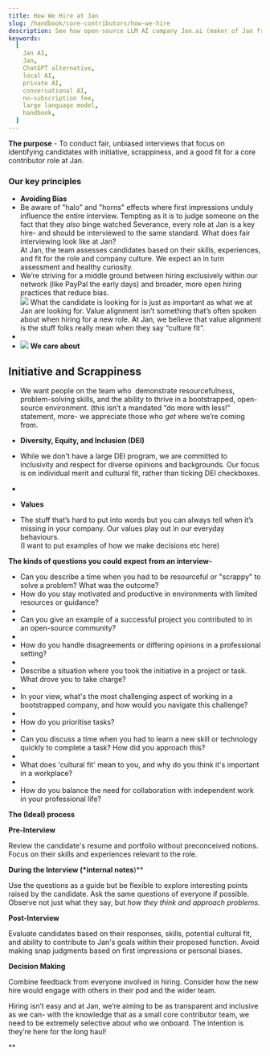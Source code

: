 ```yaml
---
title: How We Hire at Jan
slug: /handbook/core-contributors/how-we-hire
description: See how open-source LLM AI company Jan.ai (maker of Jan framework) approaches team building and hiring.
keywords:
  [
    Jan AI,
    Jan,
    ChatGPT alternative,
    local AI,
    private AI,
    conversational AI,
    no-subscription fee,
    large language model,
    handbook,
  ]
---
```


**The purpose** - To conduct fair, unbiased interviews that focus on identifying candidates with initiative, scrappiness, and a good fit for a core contributor role at Jan.

### Our key principles

- **Avoiding Bias**
- Be aware of "halo" and "horns" effects where first impressions unduly influence the entire interview. Tempting as it is to judge someone on the fact that they _also_ binge watched Severance, every role at Jan is a key hire- and should be interviewed to the same standard.
  What does fair interviewing look like at Jan?  
   At Jan, the team assesses candidates based on their skills, experiences, and fit for the role and company culture. We expect an in turn assessment and healthy curiosity.
- We’re striving for a middle ground between hiring exclusively within our network (like PayPal the early days) and broader, more open hiring practices that reduce bias.  
   ![](https://lh7-us.googleusercontent.com/RseMBGi1PJy1iRWlCswuwV77zExwjEeMqQlW1YTvy9nOlNOrQTEFyxlRQw1s-1n0kDWic2ujdknO4AIDlt-_N989VVkb8MQeJT4_uemL77rYD5ApKX8lRgBTU_1JCUN48ILQsdYcgaeP2_4Ka1Hkvyk)
  What the candidate is looking for is just as important as what we at Jan are looking for.
  Value alignment isn’t something that’s often spoken about when hiring for a new role. At Jan, we believe that value alignment is the stuff folks really mean when they say “culture fit”.
-
- ![](https://lh7-us.googleusercontent.com/ymsJllEOxWSyRjTj_sIWtbG14uCeZ5XWJCrbFBqu-sGvW9_JejGG4QqfpvCh7VdpFS3Ldd39dpCRrKF8RvqhwowvWUoYuJbUcoOZ79mpZlmiUfdFplsUmjJVWw7Yv0DqT07KzSalFd9MuD4BcvwzckM)
  **We care about**

## Initiative and Scrappiness

- We want people on the team who  demonstrate resourcefulness, problem-solving skills, and the ability to thrive in a bootstrapped, open-source environment. (this isn’t a mandated “do more with less!” statement, more- we appreciate those who _get_ where we’re coming from.  

- **Diversity, Equity, and Inclusion (DEI)**
- While we don't have a large DEI program, we are committed to inclusivity and respect for diverse opinions and backgrounds. Our focus is on individual merit and cultural fit, rather than ticking DEI checkboxes.
-
- **Values**
- The stuff that’s hard to put into words but you can always tell when it’s missing in your company. Our values play out in our everyday behaviours.  
   (I want to put examples of how we make decisions etc here)

**The kinds of questions you could expect from an interview-**

- Can you describe a time when you had to be resourceful or "scrappy" to solve a problem? What was the outcome?
- How do you stay motivated and productive in environments with limited resources or guidance?
-
- Can you give an example of a successful project you contributed to in an open-source community?
-
- How do you handle disagreements or differing opinions in a professional setting?
-
- Describe a situation where you took the initiative in a project or task. What drove you to take charge?
-
- In your view, what's the most challenging aspect of working in a bootstrapped company, and how would you navigate this challenge?
-
- How do you prioritise tasks?
-
- Can you discuss a time when you had to learn a new skill or technology quickly to complete a task? How did you approach this?
-
- What does 'cultural fit' mean to you, and why do you think it's important in a workplace?
-
- How do you balance the need for collaboration with independent work in your professional life?

**The (Ideal) process**

**Pre-Interview**

Review the candidate's resume and portfolio without preconceived notions. Focus on their skills and experiences relevant to the role.

**During the Interview (\*internal notes**)\*\*

Use the questions as a guide but be flexible to explore interesting points raised by the candidate. Ask the same questions of everyone if possible. Observe not just what they say, but _how they think and approach problems._

**Post-Interview**

Evaluate candidates based on their responses, skills, potential cultural fit, and ability to contribute to Jan's goals within their proposed function. Avoid making snap judgments based on first impressions or personal biases.

**Decision Making**

Combine feedback from everyone involved in hiring. Consider how the new hire would engage with others in their pod and the wider team.

Hiring isn’t easy and at Jan, we’re aiming to be as transparent and inclusive as we can- with the knowledge that as a small core contributor team, we need to be extremely selective about who we onboard. The intention is they’re here for the long haul!

\*\*
